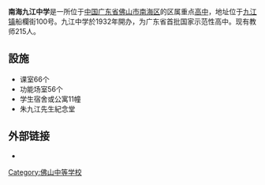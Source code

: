 {{unreferenced|time=2017-07-07T10:51:59+00:00}}
'''南海九江中学'''是一所位于[[中国|中国]][[广东省|广东省]][[佛山市|佛山市]][[南海区|南海区]]的区属重点[[高中|高中]]，地址位于[[九江镇_(佛山市)|九江镇]]船欄街100号。九江中学於1932年開办，为广东省首批国家示范性高中。现有教师215人。

== 設施==
*课室66个
*功能场室56个
*学生宿舍或公寓11幢
*朱九江先生紀念堂

==外部链接==
*{{official}}

[[Category:佛山中等学校|Category:佛山中等学校]]
{{seni-stub}}